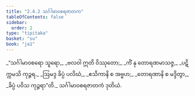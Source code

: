 ```yaml
---
title: "2.4.2 သင်္ဂါမာဝစရဇာတက"
tableOfContents: false
sidebar:
  order: 2
type: "tipitaka"
basket: "su"
book: "ja1"
---
```



<DynamicBreadcrumb />

<Division number="63" book="ja1" e="ch" v="22" p="47">

<Paragraph number="441" type="verses" book="ja1">
_“သင်္ဂါမာဝစရော သူရော,_  
_ဗလဝါ ဣတိ ဝိဿုတော;_  
_ကိံ နု တောရဏမာသဇ္ဇ,_  
_ပဋိက္ကမသိ ကုဉ္ဇရ._  

</Paragraph>

</Division>
<Division number="64" book="ja1" e="ch" v="22" p="47">

<Paragraph number="442" type="verses" book="ja1">
_ဩမဒ္ဒ ခိပ္ပံ ပလိဃံ,_  
_ဧသိကာနိ စ အဗ္ဗဟ;_  
_တောရဏာနိ စ မဒ္ဒိတွာ,_  
_ခိပ္ပံ ပဝိသ ကုဉ္ဇရာ”တိ._  


</Paragraph>
</Division>

<Paragraph number="443" type="center" book="ja1">
သင်္ဂါမာဝစရဇာတကံ ဒုတိယံ.
</Paragraph>